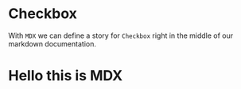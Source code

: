 

<Meta title="Tokens/Colors" component={Buttonz} />

# Checkbox

With `MDX` we can define a story for `Checkbox` right in the middle of our
markdown documentation.

<Canvas>
  <Story name="Regular2">
    <form>
      <h1>Hello this is MDX</h1>
    </form>
  </Story>
</Canvas>
